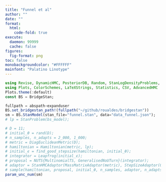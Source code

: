 ```yaml
---
title: "Funnel et al"
author: ""
date: ""
format:
  html:
    code-fold: true
execute: 
  daemon: 99999
  cache: false
figures:
  fig-format: png
toc: false
monobackgroundcolor: "#FFFFFF"
mainfont: "Palatino Linotype"
---
```


```julia
using Revise, DynamicHMC, PosteriorDB, Random, StanLogDensityProblems, JSON, BridgeStan, DataFrames, LinearAlgebra, StatsBase, Distributions
using Plots, ColorSchemes, LaTeXStrings, Statistics, CSV, AdvancedHMC
Plots.theme(:default)
const BS = BridgeStan;
```
```julia
fullpath = abspath∘expanduser
BS.set_bridgestan_path!(fullpath("~/github/roualdes/bridgestan"))
sm = BS.StanModel(stan_file="funnel.stan", data="data_funnel.json");
# lp = StanProblem(bs_model);

# D = 11;
# initial_θ = rand(D);
# n_samples, n_adapts = 2_000, 1_000;
# metric = DiagEuclideanMetric(D);
# hamiltonian = Hamiltonian(metric, lp);
# initial_ϵ = find_good_stepsize(hamiltonian, initial_θ);
# integrator = Leapfrog(initial_ϵ);
# proposal = NUTS{MultinomialTS, GeneralisedNoUTurn}(integrator);
# adaptor = StanHMCAdaptor(MassMatrixAdaptor(metric), StepSizeAdaptor(0.8, integrator));
# sample(hamiltonian, proposal, initial_θ, n_samples, adaptor, n_adapts; progress=true);
param_unc_num(sm)

```
